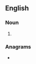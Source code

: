 {{also|put outs|put-outs}}
==English==

===Noun===
{{head|en|noun plural form}}

# {{plural of|putout|lang=en}}

===Anagrams===
* {{anagrams|en|outputs|puts out}}